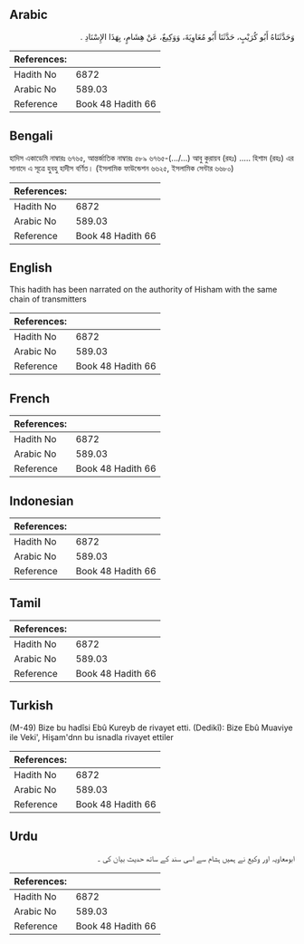 ## Arabic


<div dir="rtl" lang="ar" style={{fontSize:'larger',backgroundColor:'#f8f9fa',padding:20}}>
وَحَدَّثَنَاهُ أَبُو كُرَيْبٍ، حَدَّثَنَا أَبُو مُعَاوِيَةَ، وَوَكِيعٌ، عَنْ هِشَامٍ، بِهَذَا الإِسْنَادِ ‏.‏
</div>
<div style={{backgroundColor:'#f8f9fa',padding:20, marginBottom: 10}}><table> <thead> <tr> <th>References:</th> <th></th> </tr> </thead> <tbody><tr><td>Hadith No</td><td>6872</td></tr><tr><td>Arabic No</td><td>589.03</td></tr><tr><td>Reference</td><td>Book 48 Hadith 66</td></tr></tbody></table></div>

## Bengali


<div dir="ltr" lang="bn" style={{fontSize:'larger',backgroundColor:'#f8f9fa',padding:20}}>
হাদিস একাডেমি নাম্বারঃ ৬৭৬৫, আন্তর্জাতিক নাম্বারঃ ৫৮৯ ৬৭৬৫-(.../...) আবু কুরায়ব (রহঃ) ..... হিশাম (রহঃ) এর সানাদে এ সূত্রে হুবহু হাদীস বর্ণিত। (ইসলামিক ফাউন্ডেশন ৬৬২৫, ইসলামিক সেন্টার ৬৬৮০)
</div>
<div style={{backgroundColor:'#f8f9fa',padding:20, marginBottom: 10}}><table> <thead> <tr> <th>References:</th> <th></th> </tr> </thead> <tbody><tr><td>Hadith No</td><td>6872</td></tr><tr><td>Arabic No</td><td>589.03</td></tr><tr><td>Reference</td><td>Book 48 Hadith 66</td></tr></tbody></table></div>

## English


<div dir="ltr" lang="en" style={{fontSize:'larger',backgroundColor:'#f8f9fa',padding:20}}>
This hadith has been narrated on the authority of Hisham with the same chain of transmitters
</div>
<div style={{backgroundColor:'#f8f9fa',padding:20, marginBottom: 10}}><table> <thead> <tr> <th>References:</th> <th></th> </tr> </thead> <tbody><tr><td>Hadith No</td><td>6872</td></tr><tr><td>Arabic No</td><td>589.03</td></tr><tr><td>Reference</td><td>Book 48 Hadith 66</td></tr></tbody></table></div>

## French


<div dir="ltr" lang="fr" style={{fontSize:'larger',backgroundColor:'#f8f9fa',padding:20}}>

</div>
<div style={{backgroundColor:'#f8f9fa',padding:20, marginBottom: 10}}><table> <thead> <tr> <th>References:</th> <th></th> </tr> </thead> <tbody><tr><td>Hadith No</td><td>6872</td></tr><tr><td>Arabic No</td><td>589.03</td></tr><tr><td>Reference</td><td>Book 48 Hadith 66</td></tr></tbody></table></div>

## Indonesian


<div dir="ltr" lang="id" style={{fontSize:'larger',backgroundColor:'#f8f9fa',padding:20}}>

</div>
<div style={{backgroundColor:'#f8f9fa',padding:20, marginBottom: 10}}><table> <thead> <tr> <th>References:</th> <th></th> </tr> </thead> <tbody><tr><td>Hadith No</td><td>6872</td></tr><tr><td>Arabic No</td><td>589.03</td></tr><tr><td>Reference</td><td>Book 48 Hadith 66</td></tr></tbody></table></div>

## Tamil


<div dir="ltr" lang="ta" style={{fontSize:'larger',backgroundColor:'#f8f9fa',padding:20}}>

</div>
<div style={{backgroundColor:'#f8f9fa',padding:20, marginBottom: 10}}><table> <thead> <tr> <th>References:</th> <th></th> </tr> </thead> <tbody><tr><td>Hadith No</td><td>6872</td></tr><tr><td>Arabic No</td><td>589.03</td></tr><tr><td>Reference</td><td>Book 48 Hadith 66</td></tr></tbody></table></div>

## Turkish


<div dir="ltr" lang="tr" style={{fontSize:'larger',backgroundColor:'#f8f9fa',padding:20}}>
(M-49) Bize bu hadîsi Ebû Kureyb de rivayet etti. (Dedikî): Bize Ebû Muaviye ile Veki', Hişam'dnn bu isnadla rivayet ettiler
</div>
<div style={{backgroundColor:'#f8f9fa',padding:20, marginBottom: 10}}><table> <thead> <tr> <th>References:</th> <th></th> </tr> </thead> <tbody><tr><td>Hadith No</td><td>6872</td></tr><tr><td>Arabic No</td><td>589.03</td></tr><tr><td>Reference</td><td>Book 48 Hadith 66</td></tr></tbody></table></div>

## Urdu


<div dir="rtl" lang="ur" style={{fontSize:'larger',backgroundColor:'#f8f9fa',padding:20}}>
ابومعاویہ اور وکیع نے ہمیں ہشام سے اسی سند کے ساتھ حدیث بیان کی ۔
</div>
<div style={{backgroundColor:'#f8f9fa',padding:20, marginBottom: 10}}><table> <thead> <tr> <th>References:</th> <th></th> </tr> </thead> <tbody><tr><td>Hadith No</td><td>6872</td></tr><tr><td>Arabic No</td><td>589.03</td></tr><tr><td>Reference</td><td>Book 48 Hadith 66</td></tr></tbody></table></div>